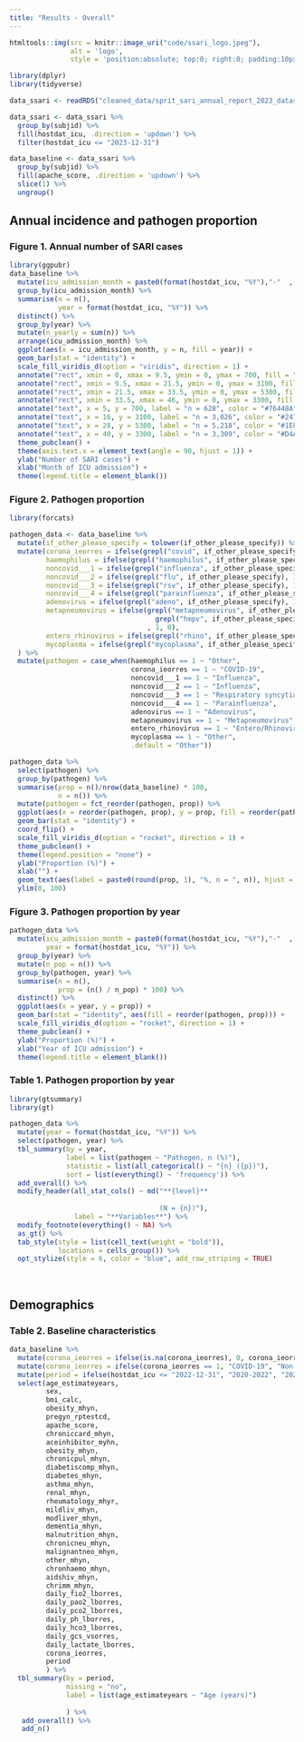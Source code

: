 ```yaml
---
title: "Results - Overall"
---
```

```r
htmltools::img(src = knitr::image_uri("code/ssari_logo.jpeg"), 
               alt = 'logo', 
               style = 'position:absolute; top:0; right:0; padding:10px; width:20%; height:auto;')
```

```r
library(dplyr)
library(tidyverse)

data_ssari <- readRDS("cleaned_data/sprit_sari_annual_report_2023_dataset.rds")

data_ssari <- data_ssari %>% 
  group_by(subjid) %>%
  fill(hostdat_icu, .direction = 'updown') %>%
  filter(hostdat_icu <= "2023-12-31")

data_baseline <- data_ssari %>% 
  group_by(subjid) %>%
  fill(apache_score, .direction = 'updown') %>%
  slice(1) %>%
  ungroup()
```

## Annual incidence and pathogen proportion

### Figure 1. Annual number of SARI cases
```r
library(ggpubr)
data_baseline %>%
  mutate(icu_admission_month = paste0(format(hostdat_icu, "%Y"),"-"  , format(hostdat_icu, "%m"))) %>% 
  group_by(icu_admission_month) %>%
  summarise(n = n(), 
            year = format(hostdat_icu, "%Y")) %>%
  distinct() %>%
  group_by(year) %>%
  mutate(n_yearly = sum(n)) %>%
  arrange(icu_admission_month) %>%
  ggplot(aes(x = icu_admission_month, y = n, fill = year)) +
  geom_bar(stat = "identity") +
  scale_fill_viridis_d(option = "viridis", direction = 1) +
  annotate("rect", xmin = 0, xmax = 9.5, ymin = 0, ymax = 700, fill = "#AF7AC5", alpha = 0.2) +
  annotate("rect", xmin = 9.5, xmax = 21.5, ymin = 0, ymax = 3100, fill = "#7FB3D5", alpha = 0.2) +
  annotate("rect", xmin = 21.5, xmax = 33.5, ymin = 0, ymax = 5300, fill = "#A9DFBF", alpha = 0.2) +
  annotate("rect", xmin = 33.5, xmax = 46, ymin = 0, ymax = 3300, fill = "#F9E79F", alpha = 0.2) +
  annotate("text", x = 5, y = 700, label = "n = 628", color = "#76448A", vjust = -.5) +
  annotate("text", x = 16, y = 3100, label = "n = 3,026", color = "#2471A3", vjust = -.5) +
  annotate("text", x = 28, y = 5300, label = "n = 5,218", color = "#1E8449", vjust = -.5) +
  annotate("text", x = 40, y = 3300, label = "n = 3,309", color = "#D4AC0D", vjust = -.5) +
  theme_pubclean() + 
  theme(axis.text.x = element_text(angle = 90, hjust = 1)) +
  ylab("Number of SARI cases") +
  xlab("Month of ICU admission") +
  theme(legend.title = element_blank())
```

### Figure 2. Pathogen proportion
```r
library(forcats)

pathogen_data <- data_baseline %>%
  mutate(if_other_please_specify = tolower(if_other_please_specify)) %>%
  mutate(corona_ieorres = ifelse(grepl("covid", if_other_please_specify) | grepl("coronavirus", if_other_please_specify), 1, corona_ieorres),
         haemophilus = ifelse(grepl("haemophilus", if_other_please_specify), 1, 0),
         noncovid___1 = ifelse(grepl("influenza", if_other_please_specify), 1, noncovid___1),
         noncovid___2 = ifelse(grepl("flu", if_other_please_specify), 1, noncovid___2),
         noncovid___3 = ifelse(grepl("rsv", if_other_please_specify), 1, noncovid___3),
         noncovid___4 = ifelse(grepl("parainfluenza", if_other_please_specify), 1, noncovid___4),
         adenovirus = ifelse(grepl("adeno", if_other_please_specify), 1, 0),
         metapneumovirus = ifelse(grepl("metapneumovirus", if_other_please_specify) | 
                                    grepl("hmpv", if_other_please_specify)
                                  , 1, 0),
         entero_rhinovirus = ifelse(grepl("rhino", if_other_please_specify) | grepl("entero", if_other_please_specify), 1, 0),
         mycoplasma = ifelse(grepl("mycoplasma", if_other_please_specify), 1, 0),
  ) %>%
  mutate(pathogen = case_when(haemophilus == 1 ~ "Other",
                              corona_ieorres == 1 ~ "COVID-19",
                              noncovid___1 == 1 ~ "Influenza", 
                              noncovid___2 == 1 ~ "Influenza",
                              noncovid___3 == 1 ~ "Respiratory syncytial virus",
                              noncovid___4 == 1 ~ "Parainfluenza",
                              adenovirus == 1 ~ "Adenovirus",
                              metapneumovirus == 1 ~ "Metapneumovirus",
                              entero_rhinovirus == 1 ~ "Entero/Rhinovirus",
                              mycoplasma == 1 ~ "Other",
                              .default = "Other")) 

pathogen_data %>%
  select(pathogen) %>%
  group_by(pathogen) %>%
  summarise(prop = n()/nrow(data_baseline) * 100, 
            n = n()) %>%
  mutate(pathogen = fct_reorder(pathogen, prop)) %>%
  ggplot(aes(x = reorder(pathogen, prop), y = prop, fill = reorder(pathogen, prop))) +
  geom_bar(stat = "identity") +
  coord_flip() + 
  scale_fill_viridis_d(option = "rocket", direction = 1) + 
  theme_pubclean() + 
  theme(legend.position = "none") + 
  ylab("Proportion (%)") + 
  xlab("") + 
  geom_text(aes(label = paste0(round(prop, 1), "%, n = ", n)), hjust = -0.1) +
  ylim(0, 100) 
```

### Figure 3. Pathogen proportion by year
```r

pathogen_data %>%
  mutate(icu_admission_month = paste0(format(hostdat_icu, "%Y"),"-"  , format(hostdat_icu, "%m")),
         year = format(hostdat_icu, "%Y")) %>% 
  group_by(year) %>%
  mutate(n_pop = n()) %>%
  group_by(pathogen, year) %>%
  summarise(n = n(), 
            prop = (n() / n_pop) * 100) %>%
  distinct() %>%
  ggplot(aes(x = year, y = prop)) +
  geom_bar(stat = "identity", aes(fill = reorder(pathogen, prop))) +
  scale_fill_viridis_d(option = "rocket", direction = 1) +
  theme_pubclean() +
  ylab("Proportion (%)") +
  xlab("Year of ICU admission") +
  theme(legend.title = element_blank())
```


### Table 1. Pathogen proportion by year
```r
library(gtsummary)
library(gt)

pathogen_data %>% 
  mutate(year = format(hostdat_icu, "%Y")) %>%
  select(pathogen, year) %>%
  tbl_summary(by = year, 
              label = list(pathogen ~ "Pathogen, n (%)"), 
              statistic = list(all_categorical() ~ "{n} ({p})"), 
              sort = list(everything() ~ 'frequency')) %>% 
  add_overall() %>%
  modify_header(all_stat_cols() ~ md("**{level}**
  
                                     (N = {n})"),
                label = "**Variables**") %>% 
  modify_footnote(everything() ~ NA) %>% 
  as_gt() %>% 
  tab_style(style = list(cell_text(weight = "bold")),
            locations = cells_group()) %>%
  opt_stylize(style = 6, color = "blue", add_row_striping = TRUE)
```
\

## Demographics

### Table 2. Baseline characteristics
```r
data_baseline %>%
  mutate(corona_ieorres = ifelse(is.na(corona_ieorres), 0, corona_ieorres)) %>% 
  mutate(corona_ieorres = ifelse(corona_ieorres == 1, "COVID-19", "Non-COVID-19")) %>%
  mutate(period = ifelse(hostdat_icu <= "2022-12-31", "2020-2022", "2023")) %>%
  select(age_estimateyears, 
         sex, 
         bmi_calc, 
         obesity_mhyn,
         pregyn_rptestcd,
         apache_score,
         chroniccard_mhyn,
         aceinhibitor_myhn,
         obesity_mhyn,
         chronicpul_mhyn,
         diabetiscomp_mhyn,
         diabetes_mhyn,
         asthma_mhyn,
         renal_mhyn,
         rheumatology_mhyr,
         mildliv_mhyn,
         modliver_mhyn,
         dementia_mhyn,
         malnutrition_mhyn,
         chronicneu_mhyn,
         malignantneo_mhyn,
         other_mhyn,
         chronhaemo_mhyn,
         aidshiv_mhyn,
         chrimm_mhyn,
         daily_fio2_lborres,
         daily_pao2_lborres,
         daily_pco2_lborres,
         daily_ph_lborres,
         daily_hco3_lborres,
         daily_gcs_vsorres,
         daily_lactate_lborres,
         corona_ieorres,
         period
         ) %>% 
  tbl_summary(by = period, 
              missing = "no",
              label = list(age_estimateyears ~ "Age (years)")
              
              ) %>% 
   add_overall() %>%
   add_n()
  

```